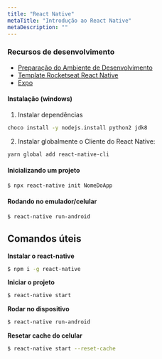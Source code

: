 ```yaml
---
title: "React Native"
metaTitle: "Introdução ao React Native"
metaDescription: ""
---
```


### Recursos de desenvolvimento

- [Preparação do Ambiente de Desenvolvimento](https://docs.rocketseat.dev/ambiente-react-native/introducao)
- [Template Rocketseat React Native](https://github.com/Rocketseat/react-native-template-rocketseat-basic)
- [Expo](https://expo.io/learn)

#### Instalação (windows)

1. Instalar dependências
```bash
choco install -y nodejs.install python2 jdk8
```
2. Instalar globalmente o Cliente do React Native:
```bash
yarn global add react-native-cli
```

#### Inicializando um projeto

```bash
$ npx react-native init NomeDoApp
```

#### Rodando no emulador/celular

```bash
$ react-native run-android
```

## Comandos úteis

**Instalar o react-native**

```bash
$ npm i -g react-native
```

**Iniciar o projeto**

```bash
$ react-native start
```

**Rodar no dispositivo**

```bash
$ react-native run-android
```

**Resetar cache do celular**

```bash
$ react-native start --reset-cache
```
